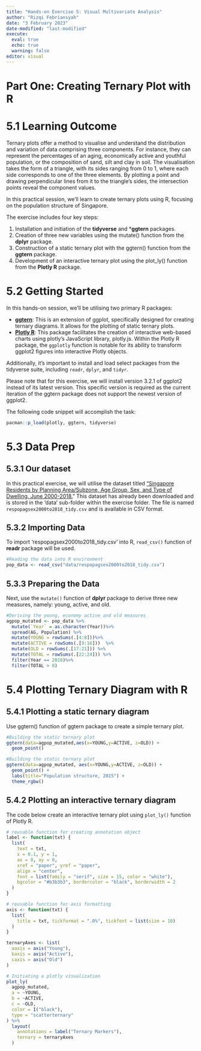 ```yaml
---
title: "Hands-on Exercise 5: Visual Multivariate Analysis"
author: "Rizqi Febriansyah"
date: "3 February 2023"
date-modified: "last-modified"
execute: 
  eval: true
  echo: true
  warning: false
editor: visual
---
```


# Part One: **Creating Ternary Plot with R**

# 5.1 Learning Outcome

Ternary plots offer a method to visualise and understand the distribution and variation of data comprising three components. For instance, they can represent the percentages of an aging, economically active and youthful population, or the composition of sand, silt and clay in soil. The visualisation takes the form of a triangle, with its sides ranging from 0 to 1, where each side corresponds to one of the three elements. By plotting a point and drawing perpendicular lines from it to the triangle's sides, the intersection points reveal the component values.

In this practical session, we'll learn to create ternary plots using R, focusing on the population structure of Singapore.

The exercise includes four key steps:

1.  Installation and initiation of the **tidyverse** and \***ggtern** packages.
2.  Creation of three new variables using the mutate() function from the **dplyr** package.
3.  Construction of a static ternary plot with the ggtern() function from the **ggtern** package.
4.  Development of an interactive ternary plot using the plot_ly() function from the **Plotly R** package.

# 5.2 Getting Started

In this hands-on session, we'll be utilising two primary R packages:

-   [**ggtern**](http://www.ggtern.com/): This is an extension of ggplot, specifically designed for creating ternary diagrams. It allows for the plotting of static ternary plots.
-   [**Plotly R**](https://plot.ly/r/): This package facilitates the creation of interactive web-based charts using plotly's JavaScript library, plotly.js. Within the Plotly R package, the `ggplotly` function is notable for its ability to transform ggplot2 figures into interactive Plotly objects.

Additionally, it's important to install and load select packages from the tidyverse suite, including `readr`, `dplyr`, and `tidyr`.

Please note that for this exercise, we will install version 3.2.1 of ggplot2 instead of its latest version. This specific version is required as the current iteration of the ggtern package does not support the newest version of ggplot2.

The following code snippet will accomplish the task:

```r
pacman::p_load(plotly, ggtern, tidyverse)
```

# 5.3 Data Prep

## 5.3.1 Our dataset

In this practical exercise, we will utilise the dataset titled ["Singapore Residents by Planning Area/Subzone, Age Group, Sex, and Type of Dwelling, June 2000-2018.](https://www.singstat.gov.sg/find-data/search-by-theme/population/geographic-distribution/latest-data)" This dataset has already been downloaded and is stored in the 'data' sub-folder within the exercise folder. The file is named `respopagsex2000to2018_tidy.csv` and is available in CSV format.

## 5.3.2 Importing Data

To import 'respopagsex2000to2018_tidy.csv' into R, `read_csv()` function of **readr** package will be used.

```r
#Reading the data into R environment
pop_data <- read_csv("data/respopagsex2000to2018_tidy.csv") 
```

## 5.3.3 Preparing the Data

Next, use the `mutate()` function of **dplyr** package to derive three new measures, namely: young, active, and old.

```r
#Deriving the young, economy active and old measures
agpop_mutated <- pop_data %>%
  mutate(`Year` = as.character(Year))%>%
  spread(AG, Population) %>%
  mutate(YOUNG = rowSums(.[4:8]))%>%
  mutate(ACTIVE = rowSums(.[9:16]))  %>%
  mutate(OLD = rowSums(.[17:21])) %>%
  mutate(TOTAL = rowSums(.[22:24])) %>%
  filter(Year == 2018)%>%
  filter(TOTAL > 0)
```

# 5.4 Plotting Ternary Diagram with R

## 5.4.1 Plotting a static ternary diagram

Use ggtern() function of ggtern package to create a simple ternary plot.

```r
#Building the static ternary plot
ggtern(data=agpop_mutated,aes(x=YOUNG,y=ACTIVE, z=OLD)) +
  geom_point()
```

```r
#Building the static ternary plot
ggtern(data=agpop_mutated, aes(x=YOUNG,y=ACTIVE, z=OLD)) +
  geom_point() +
  labs(title="Population structure, 2015") +
  theme_rgbw()
```

## 5.4.2 Plotting an interactive ternary diagram

The code below create an interactive ternary plot using `plot_ly()` function of Plotly R.

```r
# reusable function for creating annotation object
label <- function(txt) {
  list(
    text = txt, 
    x = 0.1, y = 1,
    ax = 0, ay = 0,
    xref = "paper", yref = "paper", 
    align = "center",
    font = list(family = "serif", size = 15, color = "white"),
    bgcolor = "#b3b3b3", bordercolor = "black", borderwidth = 2
  )
}

# reusable function for axis formatting
axis <- function(txt) {
  list(
    title = txt, tickformat = ".0%", tickfont = list(size = 10)
  )
}

ternaryAxes <- list(
  aaxis = axis("Young"), 
  baxis = axis("Active"), 
  caxis = axis("Old")
)

# Initiating a plotly visualization 
plot_ly(
  agpop_mutated, 
  a = ~YOUNG, 
  b = ~ACTIVE, 
  c = ~OLD, 
  color = I("black"), 
  type = "scatterternary"
) %>%
  layout(
    annotations = label("Ternary Markers"), 
    ternary = ternaryAxes
  )
```

